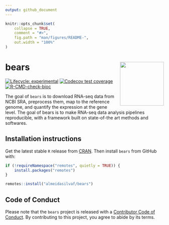```yaml
---
output: github_document
---
```


<!-- README.md is generated from README.Rmd. Please edit that file -->

```r
knitr::opts_chunk$set(
    collapse = TRUE,
    comment = "#>",
    fig.path = "man/figures/README-",
    out.width = "100%"
)
```

# bears <img src='man/figures/logo.png' align="right" height="139" />

<!-- badges: start -->
[![Lifecycle: experimental](https://img.shields.io/badge/lifecycle-experimental-orange.svg)](https://lifecycle.r-lib.org/articles/stages.html#experimental)
[![Codecov test coverage](https://codecov.io/gh/almeidasilvaf/bears/branch/main/graph/badge.svg)](https://codecov.io/gh/almeidasilvaf/bears?branch=main)
[![R-CMD-check-bioc](https://github.com/almeidasilvaf/bears/workflows/R-CMD-check-bioc/badge.svg)](https://github.com/almeidasilvaf/bears/actions)
<!-- badges: end -->

The goal of `bears` is to download RNA-seq data from NCBI SRA,
preprocess them, map to the reference genome, and quantify the expression
at the gene level. The goal of bears is to make RNA-seq data analysis
pipelines reproducible, with a framework built on state-of-the art methods
and softwares.

## Installation instructions

Get the latest stable `R` release from [CRAN](http://cran.r-project.org/). Then install `bears` from GitHub with:

```r
if (!requireNamespace("remotes", quietly = TRUE)) {
    install.packages("remotes")
}

remotes::install("almeidasilvaf/bears")
```

## Code of Conduct

Please note that the `bears` project is released with a [Contributor Code of Conduct](http://bioconductor.org/about/code-of-conduct/). By contributing to this project, you agree to abide by its terms.

